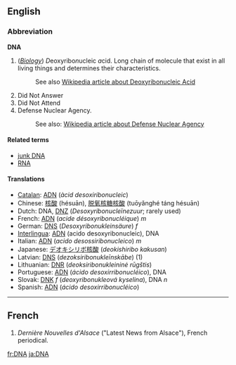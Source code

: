 ==English==

===Abbreviation===
'''DNA'''

#(''[[w:Biology|Biology]]'') ''D''eoxyribo''n''ucleic ''a''cid. Long chain of molecule that exist in all living things and determines their characteristics.
#: See also [[w:DNA|Wikipedia article about Deoxyribonucleic Acid]]
# Did Not Answer
# Did Not Attend
# Defense Nuclear Agency. 
#: See also: [[w:Defense Nuclear Agency|Wikipedia article about Defense Nuclear Agency]]

====Related terms====
*[[junk DNA]]
*[[RNA]]

====Translations====
*[[Catalan]]: [[ADN]] (''àcid desoxiribonucleic'')
*Chinese: [[核酸]] (hésuān), [[脱氧核糖核酸]] (tuōyǎnghé táng hésuān)
*Dutch: DNA, [[DNZ]] (''Desoxyribonucleïnezuur''; rarely used)
*French: [[ADN]] (''acide désoxyribonucléique'') ''m''
*German: [[DNS]] (''Desoxyribonukleinsäure'') ''f''
*[[Interlingua]]: [[ADN]] (acido desoxyribonucleic), DNA
*Italian: [[ADN]] (''acido desossiribonucleico'') ''m''
*Japanese: [[デオキシリボ核酸]] (''deokishiribo kakusan'')
*Latvian: [[DNS#Latvian|DNS]] (''dezoksiribonukleīnskābe'') (1)
*Lithuanian: [[DNR]] (''deoksiribonukleininė rūgštis'')
*Portuguese: [[ADN]] (''ácido desoxirribonucléico''), DNA
*Slovak: [[DNK]] ''f'' (''deoxyribonukleová kyselina''), DNA ''n''
*Spanish: [[ADN]] (''ácido desoxirribonucléico'')

----

==French==
#''Dernière Nouvelles d'Alsace'' ("Latest News from Alsace"), French periodical.
[[fr:DNA]]
[[ja:DNA]]